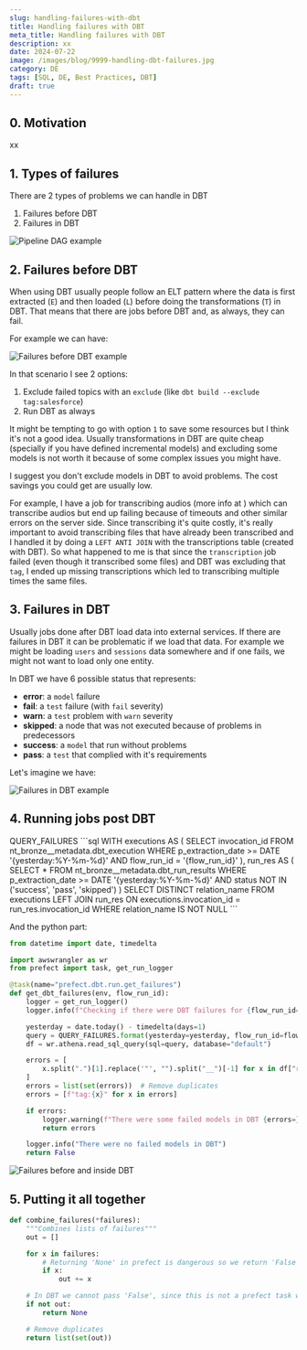 ```yaml
---
slug: handling-failures-with-dbt
title: Handling failures with DBT
meta_title: Handling failures with DBT
description: xx
date: 2024-07-22
image: /images/blog/9999-handling-dbt-failures.jpg
category: DE
tags: [SQL, DE, Best Practices, DBT]
draft: true
---
```


## 0. Motivation

xx

## 1. Types of failures

There are 2 types of problems we can handle in DBT

1. Failures before DBT
2. Failures in DBT

![Pipeline DAG example](../../images/posts/2024/9999-pipeline-dag.jpg)

## 2. Failures before DBT

When using DBT usually people follow an ELT pattern where the data is first extracted (`E`) and then loaded (`L`) before doing the transformations (`T`) in DBT.
That means that there are jobs before DBT and, as always, they can fail.

For example we can have:

![Failures before DBT example](../../images/posts/2024/9999-pre-dbt-failure.jpg)

In that scenario I see 2 options:

1. Exclude failed topics with an `exclude` (like `dbt build --exclude tag:salesforce`)
2. Run DBT as always

It might be tempting to go with option `1` to save some resources but I think it's not a good idea.
Usually transformations in DBT are quite cheap (specially if you have defined incremental models) and excluding some models is not worth it because of some complex issues you might have.

<Notice type="info">
  I suggest you don't exclude models in DBT to avoid problems.
  The cost savings you could get are usually low.
</Notice>

For example, I have a job for transcribing audios (more info at <FancyLink linkText="Process Calls with Open AI" url="https://villoro.com/blog/transcribe-audios-whisper-extract-structured-data-chatgpt/" dark="true"/>) which can transcribe audios but end up failing because of timeouts and other similar errors on the server side. Since transcribing it's quite costly, it's really important to avoid transcribing files that have already been transcribed and I handled it by doing a `LEFT ANTI JOIN` with the transcriptions table (created with DBT). So what happened to me is that since the `transcription` job failed (even though it transcribed some files) and DBT was excluding that `tag`, I ended up missing transcriptions which led to transcribing multiple times the same files.

## 3. Failures in DBT

Usually jobs done after DBT load data into external services.
If there are failures in DBT it can be problematic if we load that data.
For example we might be loading `users` and `sessions` data somewhere and if one fails, we might not want to load only one entity.

In DBT we have 6 possible status that represents:
* **error**: a `model` failure
* **fail**: a `test` failure (with `fail` severity)
* **warn**: a `test` problem with `warn` severity
* **skipped**: a node that was not executed because of problems in predecessors
* **success**: a `model` that run without problems
* **pass**: a `test` that complied with it's requirements

Let's imagine we have:

![Failures in DBT example](../../images/posts/2024/9999-dbt-failure.jpg)



<FancyLink linkText="Running DBT with AWS ECS (Fargate) | 8.2. DBT run results" url="https://villoro.com/blog/running-dbt-with-aws-ecs-fargate/#82-dbt-run-results" dark="true"/>

## 4. Running jobs post DBT

<TerminalOutput color="stone">
  QUERY_FAILURES
</TerminalOutput>
```sql
WITH executions AS (
    SELECT invocation_id
    FROM nt_bronze__metadata.dbt_execution
    WHERE p_extraction_date >= DATE '{yesterday:%Y-%m-%d}'
        AND flow_run_id = '{flow_run_id}'
), run_res AS (
    SELECT *
    FROM nt_bronze__metadata.dbt_run_results
    WHERE p_extraction_date >= DATE '{yesterday:%Y-%m-%d}'
        AND status NOT IN ('success', 'pass', 'skipped')
)
SELECT DISTINCT relation_name
FROM executions
LEFT JOIN run_res
    ON executions.invocation_id = run_res.invocation_id
WHERE relation_name IS NOT NULL
```

And the python part:

```python
from datetime import date, timedelta

import awswrangler as wr
from prefect import task, get_run_logger

@task(name="prefect.dbt.run.get_failures")
def get_dbt_failures(env, flow_run_id):
    logger = get_run_logger()
    logger.info(f"Checking if there were DBT failures for {flow_run_id=}")

    yesterday = date.today() - timedelta(days=1)
    query = QUERY_FAILURES.format(yesterday=yesterday, flow_run_id=flow_run_id)
    df = wr.athena.read_sql_query(sql=query, database="default")

    errors = [
        x.split(".")[1].replace('"', "").split("__")[-1] for x in df["relation_name"]
    ]
    errors = list(set(errors))  # Remove duplicates
    errors = [f"tag:{x}" for x in errors]

    if errors:
        logger.warning(f"There were some failed models in DBT {errors=}")
        return errors

    logger.info("There were no failed models in DBT")
    return False
```


![Failures before and inside DBT](../../images/posts/2024/9999-both-failures.jpg)

## 5. Putting it all together

```python
def combine_failures(*failures):
    """Combines lists of failures"""
    out = []

    for x in failures:
        # Returning 'None' in prefect is dangerous so we return 'False' instead
        if x:
            out += x

    # In DBT we cannot pass 'False', since this is not a prefect task we can return 'None'
    if not out:
        return None

    # Remove duplicates
    return list(set(out))
```
